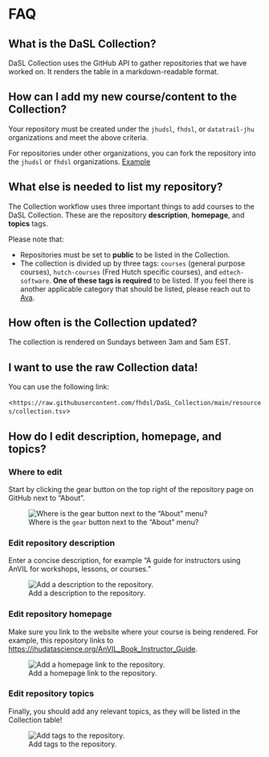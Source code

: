 # FAQ

## What is the DaSL Collection?

DaSL Collection uses the GitHub API to gather repositories that we have worked on. It renders the table in a markdown-readable format.

## How can I add my new course/content to the Collection?

Your repository must be created under the `jhudsl`, `fhdsl`, or `datatrail-jhu` organizations and meet the above criteria.

For repositories under other organizations, you can fork the repository into the `jhudsl` or `fhdsl` organizations. [Example](https://github.com/fhdsl/Data-Wrangling)

## What else is needed to list my repository?

The Collection workflow uses three important things to add courses to the DaSL Collection. These are the repository **description**, **homepage**, and **topics** tags. 

Please note that:

- Repositories must be set to **public** to be listed in the Collection.
- The collection is divided up by three tags: `courses` (general purpose courses), `hutch-courses` (Fred Hutch specific courses), and `edtech-software`. **One of these tags is required** to be listed. If you feel there is another applicable category that should be listed, please reach out to [Ava](https://github.com/avahoffman).

## How often is the Collection updated?

The collection is rendered on Sundays between 3am and 5am EST.

## I want to use the raw Collection data!

You can use the following link:

<`https://raw.githubusercontent.com/fhdsl/DaSL_Collection/main/resources/collection.tsv`>

## How do I edit **description**, **homepage**, and **topics**?

### Where to edit

Start by clicking the gear button on the top right of the repository page on GitHub next to "About".

![Where is the `gear` button next to the "About" menu?](https://raw.githubusercontent.com/jhudsl/AnVIL_Template/main/resources/screenshots/repo-about.png)

### Edit repository description

Enter a concise description, for example "A guide for instructors using AnVIL for workshops, lessons, or courses."

![Add a description to the repository.](https://raw.githubusercontent.com/jhudsl/AnVIL_Template/main/resources/screenshots/repo-description.png)

### Edit repository homepage

Make sure you link to the website where your course is being rendered. For example, this repository links to <https://jhudatascience.org/AnVIL_Book_Instructor_Guide>.

![Add a homepage link to the repository.](https://raw.githubusercontent.com/jhudsl/AnVIL_Template/main/resources/screenshots/repo-homepage.png)

### Edit repository topics

Finally, you should add any relevant topics, as they will be listed in the Collection table!

![Add tags to the repository.](https://raw.githubusercontent.com/jhudsl/AnVIL_Template/main/resources/screenshots/repo-tags.png)

